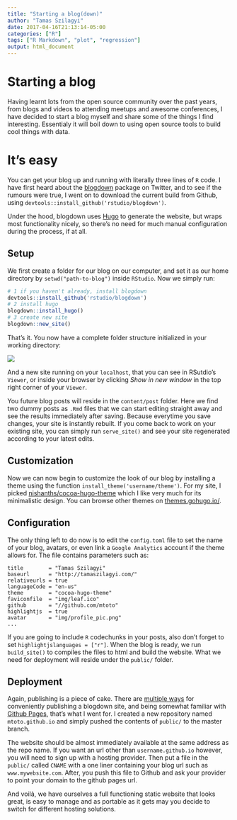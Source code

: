 ```yaml
---
title: "Starting a blog(down)"
author: "Tamas Szilagyi"
date: 2017-04-16T21:13:14-05:00
categories: ["R"]
tags: ["R Markdown", "plot", "regression"]
output: html_document
---
```


# Starting a blog

Having learnt lots from the open source community over the past years, from blogs and videos to attending meetups and awesome conferences, I have decided to start a blog myself and share some of the things I find interesting. Essentialy it will boil down to using open source tools to build cool things with data.

# It's easy

You can get your blog up and running with literally three lines of `R` code. I have first heard about the [blogdown](https://github.com/rstudio/blogdown) package on Twitter, and to see if the rumours were true, I went on to download the current build from Github, using `devtools::install_github('rstudio/blogdown')`.

Under the hood, blogdown uses [Hugo](https://gohugo.io/) to generate the website, but wraps most functionality nicely, so there's no need for much manual configuration during the process, if at all.

## Setup 

We first create a folder for our blog on our computer, and set it as our home directory by `setwd("path-to-blog")` inside `RStudio`. Now we simply run:

```r
# 1 if you haven't already, install blogdown
devtools::install_github('rstudio/blogdown')
# 2 install hugo
blogdown::install_hugo()
# 3 create new site
blogdown::new_site()
```

That's it. You now have a complete folder structure initialized in your working directory:

![](https://raw.githubusercontent.com/mtoto/mtoto.github.io/master/blog/2017/img/folderstruct.png)

And a new site running on your `localhost`, that you can see in RSutdio's `Viewer`, or inside your browser by clicking *Show in new window* in the top right corner of your `Viewer`. 

You future blog posts will reside in the `content/post` folder. Here we find two dummy posts as `.Rmd` files that we can start editing straight away and see the results immediately after saving. Because everytime you save changes, your site is instantly rebuilt. If you come back to work on your existing site, you can simply run `serve_site()` and see your site regenerated according to your latest edits.

## Customization

Now we can now begin to customize the look of our blog by installing a theme using the function `install_theme('username/theme')`. For my site, I picked [nishanths/cocoa-hugo-theme](https://github.com/nishanths/cocoa-hugo-theme) which I like very much for its minimalistic design. You can browse other themes on [themes.gohugo.io/](https://themes.gohugo.io/).

## Configuration

The only thing left to do now is to edit the `config.toml` file  to set the name of your blog, avatars, or even link a `Google Analytics` account if the theme allows for. The file contains parameters such as:

```text
title        = "Tamas Szilagyi"
baseurl      = "http://tamaszilagyi.com/"
relativeurls = true
languageCode = "en-us"
theme        = "cocoa-hugo-theme"
faviconfile  = "img/leaf.ico"
github       = "//github.com/mtoto"
highlightjs  = true
avatar       = "img/profile_pic.png" 
...
```

If you are going to include `R` codechunks in your posts, also don't forget to set `highlightjslanguages = ["r"]`. When the blog is ready, we run `build_site()` to compiles the files to html and build the website. What we need for deployment will reside under the `public/` folder.

## Deployment

Again, publishing is a piece of cake. There are [multiple ways](https://bookdown.org/yihui/blogdown/deployment.html) for conveniently publishing a blogdown site, and being somewhat familiar with [Github Pages](https://pages.github.com/), that's what I went for. I created a new repository named `mtoto.github.io` and simply pushed the contents of `public/` to the master branch. 

The website should be almost immediately available at the same address as the repo name. If you want an url other than `username.github.io` however, you will need to sign up with a hosting provider. Then put a file in the `public/` called `CNAME` with a one liner containing your blog url such as `www.mywebsite.com`. After, you push this file to Github and ask your provider to point your domain to the github pages url. 

And voilà, we have ourselves a full functioning static website that looks great, is easy to manage and as portable as it gets may you decide to switch for different hosting solutions.


